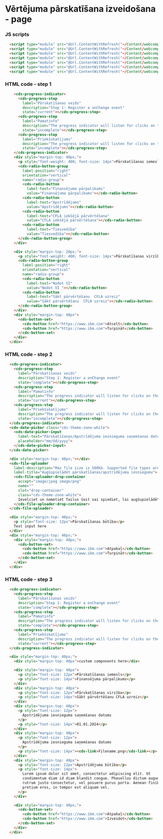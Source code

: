 
# Vērtējuma pārskatīšana izveidošana - page

### JS scripts
```html
  <script type="module" src="@Url.ContentWithRefresh("~/Content/webcomponents/data-table.min.js")"></script>
  <script type="module" src="@Url.ContentWithRefresh("~/Content/webcomponents/link.min.js")"></script>
  <script type="module" src="@Url.ContentWithRefresh("~/Content/webcomponents/file-uploader.min.js")"></script>
  <script type="module" src="@Url.ContentWithRefresh("~/Content/webcomponents/date-picker.min.js")"></script>
  <script type="module" src="@Url.ContentWithRefresh("~/Content/webcomponents/radio-button.min.js")"></script>
  <script type="module" src="@Url.ContentWithRefresh("~/Content/webcomponents/progress-indicator.min.js")"></script>
  <script type="module" src="@Url.ContentWithRefresh("~/Content/webcomponents/button.min.js")"></script>
```
### HTML code - step 1 

```html
    <cds-progress-indicator>
      <cds-progress-step
        label="Pārskatīšanas veids"
        description="Step 1: Register a onChange event"
        state="current"></cds-progress-step>
      <cds-progress-step
        label="Pamatinfo"
        description="The progress indicator will listen for clicks on the steps"
        state="incomplete"></cds-progress-step>
      <cds-progress-step
        label="Priekšskatījums"
        description="The progress indicator will listen for clicks on the steps"
        state="incomplete"></cds-progress-step>
    </cds-progress-indicator>
    <div style="margin-top: 40px;">
      <p style="font-weight: 400; font-size: 14px">Pārskatīšanas iemesls</p>
      <cds-radio-button-group
        label-position="right"
        orientation="vertical"
        name="radio-group">
        <cds-radio-button
          label-text="Finansējuma pārpalikums"
          value="Finansējuma pārpalikums"></cds-radio-button>
        <cds-radio-button
          label-text="Apstrīdējums"
          value="Apstrīdējums"></cds-radio-button>
        <cds-radio-button
          label-text="CFLA iekšējā pārvērtēšana"
          value="CFLA iekšējā pārvērtēšana"></cds-radio-button>
        <cds-radio-button
          label-text="Tiesvedība"
          value="Tiesvedība"></cds-radio-button>
      </cds-radio-button-group>
    </div>

    <div style="margin-top: 20px;">
      <p style="font-weight: 400; font-size: 14px">Pārskatīšanas virzība</p>
      <cds-radio-button-group
        label-position="right"
        orientation="vertical"
        name="radio-group">
        <cds-radio-button
          label-text="Nodot VI"
          value="Nodot VI "></cds-radio-button>
        <cds-radio-button
          label-text="Sākt pārvērtēšanu  CFLA uzreiz"
          value="Sākt pārvērtēšanu  CFLA uzreiz"></cds-radio-button>
      </cds-radio-button-group>
    </div>
    <div style="margin-top: 40px">
      <cds-button-set>
        <cds-button href="https://www.ibm.com">Atcelt</cds-button>
        <cds-button href="https://www.ibm.com">Turpināt</cds-button>
      </cds-button-set>
    </div>
  </div>
```

### HTML code - step 2 
```html
  <cds-progress-indicator>
    <cds-progress-step
      label="Pārskatīšanas veids"
      description="Step 1: Register a onChange event"
      state="complete"></cds-progress-step>
    <cds-progress-step
      label="Pamatinfo"
      description="The progress indicator will listen for clicks on the steps"
      state="current"></cds-progress-step>
    <cds-progress-step
      label="Priekšskatījums"
      description="The progress indicator will listen for clicks on the steps"
      state="incomplete"></cds-progress-step>
  </cds-progress-indicator>
  <cds-date-picker class="cds-theme-zone-white">
    <cds-date-picker-input
      label-text="Pārskatīšanas/Apstrīdējuma iesnieguma saņemšanas datums"
      placeholder="mm/dd/yyyy">
    </cds-date-picker-input>
  </cds-date-picker>

  <div style="margin-top: 40px;"></div>
  <cds-file-uploader
    label-description="Max file size is 500kb. Supported file types are .jpg and .png."
    label-title="Augšupielādēt pārskatīšanas/apstrīdējuma iesniegumu">
    <cds-file-uploader-drop-container
      accept="image/jpeg image/png"
      name=""
      slot="drop-container"
      class="cds-theme-zone-white">
      Ievelciet un nometiet failus šeit vai spiediet, lai augšupielādētu
    </cds-file-uploader-drop-container>
  </cds-file-uploader>

  <div style="margin-top: 40px;">
    <p style="font-size: 12px">Pārskatīšanas būtība</p>
    Text input here
  </div>
  <div style="margin-top: 40px;">
    <div style="margin-top: 40px;">
      <cds-button-set>
        <cds-button href="https://www.ibm.com">Atpakaļ</cds-button>
        <cds-button href="https://www.ibm.com">Turpināt</cds-button>
      </cds-button-set>
    </div>
  </div>
```

### HTML code - step 3 
```html
  <cds-progress-indicator>
    <cds-progress-step
      label="Pārskatīšanas veids"
      description="Step 1: Register a onChange event"
      state="complete"></cds-progress-step>
    <cds-progress-step
      label="Pamatinfo"
      description="The progress indicator will listen for clicks on the steps"
      state="complete"></cds-progress-step>
    <cds-progress-step
      label="Priekšskatījums"
      description="The progress indicator will listen for clicks on the steps"
      state="current"></cds-progress-step>
  </cds-progress-indicator>

  <div style="margin-top: 40px;">
    <div style="margin-top: 40px">custom components here</div>

    <div style="margin-top: 40px">
      <p style="font-size: 12px">Pārskatīšanas iemesls</p>
      <p style="font-size: 14px">Finansējuma pārpalikums</p>
    </div>
    <div style="margin-top: 40px">
      <p style="font-size: 12px">Pārskatīšanas virzība</p>
      <p style="font-size: 14px">Sākt pārvērtēšanu CFLA uzreiz</p>
    </div>
    <div style="margin-top: 40px">
      <p style="font-size: 12px">
        Apstrīdējuma iesnieguma saņemšanas datums
      </p>
      <p style="font-size: 14px">01.01.2024</p>
    </div>
    <div style="margin-top: 40px">
      <p style="font-size: 12px">
        Apstrīdējuma iesnieguma saņemšanas datums
      </p>
      <p style="font-size: 14px"><cds-link>Filename.png</cds-link></p>
    </div>
    <div style="margin-top: 40px">
      <p style="font-size: 12px">Apstrīdējuma būtība</p>
      <p style="font-size: 14px">
        Lorem ipsum dolor sit amet, consectetur adipiscing elit. Ut
        condimentum diam id diam blandit congue. Phasellus dictum augue
        rutrum justo consectetur, vel posuere purus porta. Aenean finibus
        pretium eros, in tempor est aliquam vel.
      </p>
    </div>

    <div style="margin-top: 40px;">
      <cds-button-set>
        <cds-button href="https://www.ibm.com">Atpakaļ</cds-button>
        <cds-button href="https://www.ibm.com">Izveidot</cds-button>
      </cds-button-set>
    </div>
  </div>
```
